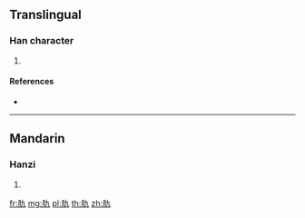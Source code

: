 {{character info/new}}
==Translingual==

===Han character===
{{Han char|rn=130|rad=肉|as=02|sn=6|four=|canj=BKN,XBKN}}

# {{defn|Han|sort=肉02}}

====References====
* {{Han ref|kx=0973.090|dkj=29244|dj=1425.030|hdz=32043.070|uh=808D|ud=32909}}

----

==Mandarin==

===Hanzi===
{{cmn-hanzi|pin=[[qiú]] ([[qiu2]]), [[xiāo]] ([[xiao1]])|wg=ch'iu<sup>2</sup>, hsiao<sup>1</sup>}}

# {{defn|lang=cmn|sort=肉02}}

[[fr:肍]]
[[mg:肍]]
[[pl:肍]]
[[th:肍]]
[[zh:肍]]